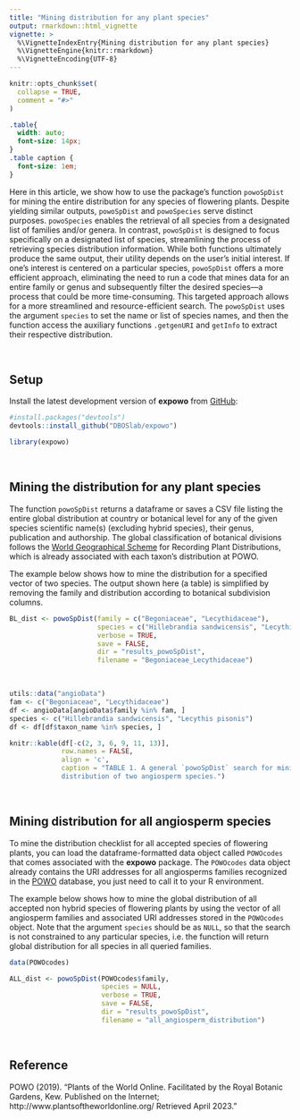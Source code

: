 ```yaml
---
title: "Mining distribution for any plant species"
output: rmarkdown::html_vignette
vignette: >
  %\VignetteIndexEntry{Mining distribution for any plant species}
  %\VignetteEngine{knitr::rmarkdown}
  %\VignetteEncoding{UTF-8}
---
```


```r
knitr::opts_chunk$set(
  collapse = TRUE,
  comment = "#>"
)
```

```css
.table{
  width: auto;
  font-size: 14px;
}
.table caption {
  font-size: 1em;
}
```

Here in this article, we show how to use the package's function `powoSpDist` 
for mining the entire distribution for any species of flowering plants. Despite 
yielding similar outputs, `powoSpDist` and `powoSpecies` serve distinct purposes. 
`powoSpecies` enables the retrieval of all species from a designated list of 
families and/or genera. In contrast, `powoSpDist` is designed to focus 
specifically on a designated list of species, streamlining the process of 
retrieving species distribution information. While both functions ultimately 
produce the same output, their utility depends on the user’s initial interest. 
If one’s interest is centered on a particular species, `powoSpDist` offers a 
more efficient approach, eliminating the need to run a code that mines data for 
an entire family or genus and subsequently filter the desired species—a process 
that could be more time-consuming. This targeted approach allows for a more 
streamlined and resource-efficient search. The `powoSpDist` uses the argument 
`species` to set the name or list of species names, and then the function access 
the auxiliary functions `.getgenURI` and `getInfo` to extract their respective 
distribution.\

\

## Setup

Install the latest development version of __expowo__ from 
[GitHub](https://github.com/):

``` r
#install.packages("devtools")
devtools::install_github("DBOSlab/expowo")
```
```r
library(expowo)
```

\

## Mining the distribution for any plant species

The function `powoSpDist` returns a dataframe or saves a CSV file listing the 
entire global distribution at country or botanical level for any of the given 
species scientific name(s) (excluding hybrid species), their genus, publication 
and authorship. The global classification of botanical divisions follows the 
[World Geographical Scheme](https://www.tdwg.org/standards/wgsrpd/) for 
Recording Plant Distributions, which is already associated with each taxon's 
distribution at POWO.\

The example below shows how to mine the distribution for a specified vector of 
two species. The output shown here (a table) is simplified by removing the 
family and distribution according to botanical subdivision columns.\

```r
BL_dist <- powoSpDist(family = c("Begoniaceae", "Lecythidaceae"),
                      species = c("Hillebrandia sandwicensis", "Lecythis pisonis"),
                      verbose = TRUE,
                      save = FALSE,
                      dir = "results_powoSpDist",
                      filename = "Begoniaceae_Lecythidaceae")
```

\

```r
utils::data("angioData")
fam <- c("Begoniaceae", "Lecythidaceae")
df <- angioData[angioData$family %in% fam, ]
species <- c("Hillebrandia sandwicensis", "Lecythis pisonis")
df <- df[df$taxon_name %in% species, ]

knitr::kable(df[-c(2, 3, 6, 9, 11, 13)],
             row.names = FALSE,
             align = 'c',
             caption = "TABLE 1. A general `powoSpDist` search for mining 
             distribution of two angiosperm species.")
```

\

## Mining distribution for all angiosperm species

To mine the distribution checklist for all accepted species of flowering plants, 
you can load the dataframe-formatted data object called `POWOcodes` 
that comes associated with the __expowo__ package. The `POWOcodes` data 
object already contains the URI addresses for all angiosperms families 
recognized in the [POWO](https://powo.science.kew.org) database, you just need 
to call it to your R environment.\

The example below shows how to mine the global distribution of all accepted non
hybrid species of flowering plants by using the vector of all angiosperm 
families and associated URI addresses stored in the `POWOcodes` object. Note that
the argument `species` should be as `NULL`, so that the search is not constrained
to any particular species, i.e. the function will return global distribution for
all species in all queried families.\

```r
data(POWOcodes)

ALL_dist <- powoSpDist(POWOcodes$family,
                       species = NULL,
                       verbose = TRUE,
                       save = FALSE,
                       dir = "results_powoSpDist",
                       filename = "all_angiosperm_distribution")
```

\

## Reference

POWO (2019). "Plants of the World Online. Facilitated by the Royal Botanic Gardens, Kew. Published on the Internet; http://www.plantsoftheworldonline.org/ Retrieved April 2023."
